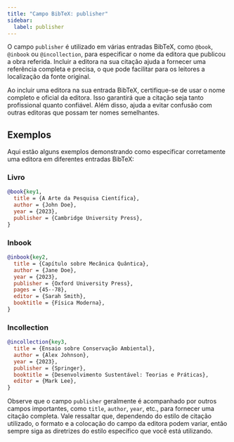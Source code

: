 ```yaml
---
title: "Campo BibTeX: publisher"
sidebar:
  label: publisher
---
```



O campo `publisher` é utilizado em várias entradas BibTeX, como `@book`, `@inbook` ou `@incollection`, para especificar o nome da editora que publicou a obra referida. Incluir a editora na sua citação ajuda a fornecer uma referência completa e precisa, o que pode facilitar para os leitores a localização da fonte original.

<CiteDrive />

Ao incluir uma editora na sua entrada BibTeX, certifique-se de usar o nome completo e oficial da editora. Isso garantirá que a citação seja tanto profissional quanto confiável. Além disso, ajuda a evitar confusão com outras editoras que possam ter nomes semelhantes.

## Exemplos

Aqui estão alguns exemplos demonstrando como especificar corretamente uma editora em diferentes entradas BibTeX:

### Livro

```bibtex
@book{key1,
  title = {A Arte da Pesquisa Científica},
  author = {John Doe},
  year = {2023},
  publisher = {Cambridge University Press},
}
```

### Inbook

```bibtex
@inbook{key2,
  title = {Capítulo sobre Mecânica Quântica},
  author = {Jane Doe},
  year = {2023},
  publisher = {Oxford University Press},
  pages = {45--78},
  editor = {Sarah Smith},
  booktitle = {Física Moderna},
}
```

### Incollection

```bibtex
@incollection{key3,
  title = {Ensaio sobre Conservação Ambiental},
  author = {Alex Johnson},
  year = {2023},
  publisher = {Springer},
  booktitle = {Desenvolvimento Sustentável: Teorias e Práticas},
  editor = {Mark Lee},
}
```

Observe que o campo `publisher` geralmente é acompanhado por outros campos importantes, como `title`, `author`, `year`, etc., para fornecer uma citação completa. Vale ressaltar que, dependendo do estilo de citação utilizado, o formato e a colocação do campo da editora podem variar, então sempre siga as diretrizes do estilo específico que você está utilizando.